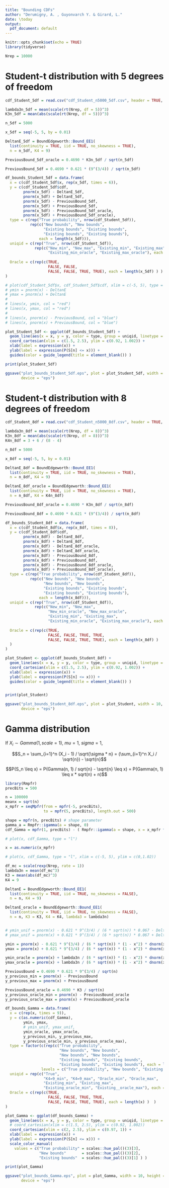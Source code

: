 ```yaml
---
title: "Bounding CDFs"
author: "Derumigny, A. , Guyonvarch Y. & Girard, L."
date: \today
output:
  pdf_document: default
---
```


```r
knitr::opts_chunk$set(echo = TRUE)
library(tidyverse)
```


```r
Nrep = 10000
```


# Student-t distribution with 5 degrees of freedom

```r
cdf_Student_5df = read.csv("cdf_Student_n5000_5df.csv", header = TRUE, sep = ",", dec = ".")

lambda3n_5df = mean(scale(rt(Nrep, df = 5))^3)
K3n_5df = mean(abs(scale(rt(Nrep, df = 5)))^3)
```


```r
n_5df = 5000

x_5df = seq(-5, 5, by = 0.01)

DeltanE_5df = BoundEdgeworth::Bound_EE1(
  list(continuity = TRUE, iid = TRUE, no_skewness = TRUE),
  n = n_5df, K4 = 9)

PreviousBound_5df_oracle = 0.4690 * K3n_5df / sqrt(n_5df)

PreviousBound_5df = 0.4690 * 0.621 * (9^(3/4)) / sqrt(n_5df)

df_bounds_Student_5df = data.frame(
  x = c(cdf_Student_5df$x, rep(x_5df, times = 6)),
  y = c(cdf_Student_5df$cdf,
        pnorm(x_5df) - DeltanE_5df,
        pnorm(x_5df) + DeltanE_5df,
        pnorm(x_5df) - PreviousBound_5df,
        pnorm(x_5df) + PreviousBound_5df,
        pnorm(x_5df) - PreviousBound_5df_oracle,
        pnorm(x_5df) + PreviousBound_5df_oracle),
  type = c(rep("True probability", nrow(cdf_Student_5df)),
           rep(c("New bounds", "New bounds",
                 "Existing bounds", "Existing bounds",
                 "Existing bounds", "Existing bounds"),
               each = length(x_5df))),
  uniqid = c(rep("True", nrow(cdf_Student_5df)),
             rep(c("New_min", "New_max", "Existing_min", "Existing_max",
                   "Existing_min_oracle", "Existing_max_oracle"), each = length(x_5df))),
  
  Oracle = c(rep(c(TRUE,
                   FALSE, FALSE,
                   FALSE, FALSE, TRUE, TRUE), each = length(x_5df) ) )
)

# plot(cdf_Student_5df$x, cdf_Student_5df$cdf, xlim = c(-5, 5), type = "l")
# ymin = pnorm(x) - DeltanE
# ymax = pnorm(x) + DeltanE
# 
# lines(x, ymin, col = "red")
# lines(x, ymax, col = "red")
# 
# lines(x, pnorm(x) - PreviousBound, col = "blue")
# lines(x, pnorm(x) + PreviousBound, col = "blue")

plot_Student_5df <- ggplot(df_bounds_Student_5df) + 
  geom_line(aes(x = x, y = y, color = type, group = uniqid, linetype = Oracle)) +
  coord_cartesian(xlim = c(1.5, 2.5), ylim = c(0.92, 1.002)) +
  xlab(label = expression(x)) +
  ylab(label = expression(P(S[n] <= x))) +
  guides(color = guide_legend(title = element_blank()) )

print(plot_Student_5df)

ggsave("plot_bounds_Student_5df.eps", plot = plot_Student_5df, width = 10, height = 5,
       device = "eps")
```


<!-- ```{r fig.height=5} -->
<!-- plot(cdf_Student_5df$cdf, pnorm(cdf_Student_5df$x),  type = "l") -->

<!-- plot(pnorm(cdf_Student_5df$x, cdf_Student_5df$cdf, -->
<!--            type = "l", xlim = c(2.09,2.11), ylim = c(0.9815, 0.9825)) -->
<!-- lines(pnorm(cdf_Student_5df$x, pnorm(pnorm(cdf_Student_5df$x), col = "red") -->

<!-- mat_Student = data.frame( -->
<!--   true_cdf = cdf_Student_5df$cdf, -->
<!--   Edge_exp = pnorm(pnorm(cdf_Student_5df$x) -->
<!-- ) -->
<!-- ``` -->

<!-- ```{r} -->
<!-- plot(cdf_Student_5df$x, cdf_Student_5df$cdf, type = "l", xlim = c(1.5, 3.5), ylim = c(0.92, 1.002)) -->
<!-- -->
<!-- lines(x, ymin, col = "red") -->
<!-- lines(x, ymax, col = "red") -->
<!--  -->
<!-- lines(x, pnorm(x) - PreviousBound, col = "blue") -->
<!-- lines(x, pnorm(x) + PreviousBound, col = "blue") -->
<!-- ``` -->


# Student-t distribution with 8 degrees of freedom


```r
cdf_Student_8df = read.csv("cdf_Student_n5000_8df.csv", header = TRUE, sep = ",", dec = ".")

lambda3n_8df = mean(scale(rt(Nrep, df = 8))^3)
K3n_8df = mean(abs(scale(rt(Nrep, df = 8)))^3)
K4n_8df = 3 + 6 / (8 - 4)
```


```r
n_8df = 5000

x_8df = seq(-5, 5, by = 0.01)

DeltanE_8df = BoundEdgeworth::Bound_EE1(
  list(continuity = TRUE, iid = TRUE, no_skewness = TRUE),
  n = n_8df, K4 = 9)

DeltanE_8df_oracle = BoundEdgeworth::Bound_EE1(
  list(continuity = TRUE, iid = TRUE, no_skewness = TRUE),
  n = n_8df, K4 = K4n_8df)

PreviousBound_8df_oracle = 0.4690 * K3n_8df / sqrt(n_8df)

PreviousBound_8df = 0.4690 * 0.621 * (9^(3/4)) / sqrt(n_8df)

df_bounds_Student_8df = data.frame(
  x = c(cdf_Student_8df$x, rep(x_8df, times = 8)),
  y = c(cdf_Student_8df$cdf,
        pnorm(x_8df) - DeltanE_8df,
        pnorm(x_8df) + DeltanE_8df,
        pnorm(x_8df) - DeltanE_8df_oracle,
        pnorm(x_8df) + DeltanE_8df_oracle,
        pnorm(x_8df) - PreviousBound_8df,
        pnorm(x_8df) + PreviousBound_8df,
        pnorm(x_8df) - PreviousBound_8df_oracle,
        pnorm(x_8df) + PreviousBound_8df_oracle),
  type = c(rep("True probability", nrow(cdf_Student_8df)),
           rep(c("New bounds", "New bounds",
                 "New bounds", "New bounds",
                 "Existing bounds", "Existing bounds",
                 "Existing bounds", "Existing bounds"),
               each = length(x_8df))),
  uniqid = c(rep("True", nrow(cdf_Student_8df)),
             rep(c("New_min", "New_max",
                   "New_min_oracle", "New_max_oracle",
                   "Existing_min", "Existing_max",
                   "Existing_min_oracle", "Existing_max_oracle"), each = length(x_8df))),
  
  Oracle = c(rep(c(TRUE,
                   FALSE, FALSE, TRUE, TRUE,
                   FALSE, FALSE, TRUE, TRUE), each = length(x_8df) )
  )
)

plot_Student <- ggplot(df_bounds_Student_8df) + 
  geom_line(aes(x = x, y = y, color = type, group = uniqid, linetype = Oracle)) +
  coord_cartesian(xlim = c(1.5, 2.5), ylim = c(0.92, 1.002)) +
  xlab(label = expression(x)) +
  ylab(label = expression(P(S[n] <= x))) +
  guides(color = guide_legend(title = element_blank()) )


print(plot_Student)

ggsave("plot_bounds_Student_8df.eps", plot = plot_Student, width = 10, height = 5,
       device = "eps")
```



# Gamma distribution

If $X_i \sim Gamma(1, scale = 1)$, $mu = 1$, $sigma = 1$,

$$S_n = \sum_{i=1}^n (X_i - 1) / \sqrt{\sigma * n}
= (\sum_{i=1}^n X_i / \sqrt{n}) - \sqrt{n}$$

$$P(S_n \leq x)
= P(Gamma(n, 1) / sqrt{n} - \sqrt{n} \leq x)
= P(Gamma(n, 1) \leq x * sqrt(n) + n)$$

```r
library(Rmpfr)
precBits = 500

n = 100000
meanx = sqrt(n)
x_mpfr = seqMpfr(from = mpfr(-5, precBits),
                 to = mpfr(5, precBits), length.out = 500)

shape = mpfr(n, precBits) # shape parameter
gamma_a = Rmpfr::igamma(a = shape, 0)
cdf_Gamma = mpfr(1, precBits) - ( Rmpfr::igamma(a = shape, x = x_mpfr * sqrt(n) + n) / gamma_a )

# plot(x, cdf_Gamma, type = "l")
```


```r
x = as.numeric(x_mpfr)

# plot(x, cdf_Gamma, type = "l", xlim = c(-5, 5), ylim = c(0,1.02))

df_mc = scale(rexp(Nrep, rate = 1))
lambda3n = mean(df_mc^3)
K3 = mean(abs(df_mc)^3)
K4 = 9

DeltanE = BoundEdgeworth::Bound_EE1(
  list(continuity = TRUE, iid = TRUE, no_skewness = FALSE),
  n = n, K4 = 9)

DeltanE_oracle = BoundEdgeworth::Bound_EE1(
  list(continuity = TRUE, iid = TRUE, no_skewness = FALSE),
  n = n, K3 = K3, K4 = K4, lambda3 = lambda3n)


# ymin_unif = pnorm(x) - 0.621 * 9^(3/4) / (6 * sqrt(n)) * 0.067 - DeltanE
# ymax_unif = pnorm(x) + 0.621 * 9^(3/4) / (6 * sqrt(n)) * 0.067 + DeltanE

ymin = pnorm(x) - 0.621 * 9^(3/4) / (6 * sqrt(n)) * (1 - x^2) * dnorm(x) - DeltanE
ymax = pnorm(x) + 0.621 * 9^(3/4) / (6 * sqrt(n)) * (1 - x^2) * dnorm(x) + DeltanE

ymin_oracle = pnorm(x) + lambda3n / (6 * sqrt(n)) * (1 - x^2) * dnorm(x) - DeltanE_oracle
ymax_oracle = pnorm(x) + lambda3n / (6 * sqrt(n)) * (1 - x^2) * dnorm(x) + DeltanE_oracle

PreviousBound = 0.4690 * 0.621 * 9^(3/4) / sqrt(n)
y_previous_min = pnorm(x) - PreviousBound
y_previous_max = pnorm(x) + PreviousBound

PreviousBound_oracle = 0.4690 * K3 / sqrt(n)
y_previous_oracle_min = pnorm(x) - PreviousBound_oracle
y_previous_oracle_max = pnorm(x) + PreviousBound_oracle

df_bounds_Gamma = data.frame(
  x = c(rep(x, times = 9)),
  y = c(as.numeric(cdf_Gamma),
        ymin, ymax,
        # ymin_unif, ymax_unif,
        ymin_oracle, ymax_oracle,
        y_previous_min, y_previous_max,
        y_previous_oracle_min, y_previous_oracle_max),
  type = factor(c(rep(c("True probability",
                        "New bounds", "New bounds",
                        "New bounds", "New bounds",
                        "Existing bounds", "Existing bounds",
                        "Existing bounds", "Existing bounds"), each = length(x))),
                levels = c("True probability", "New bounds", "Existing bounds")),
  uniqid = rep(c("True",
                 "K4=9_min", "K4=9_max", "Oracle_min", "Oracle_max",
                 "Existing_min", "Existing_max",
                 "Existing_oracle_min", "Existing__oracle_max"), each = length(x) ),
  Oracle = c(rep(c(TRUE,
                   FALSE, FALSE, TRUE, TRUE,
                   FALSE, FALSE, TRUE, TRUE), each = length(x) )  )
)

plot_Gamma <- ggplot(df_bounds_Gamma) + 
  geom_line(aes(x = x, y = y, color = type, group = uniqid, linetype = Oracle)) +
  # coord_cartesian(xlim = c(1.5, 2.5), ylim = c(0.92, 1.002))
  coord_cartesian(xlim = c(2, 2.5), ylim = c(0.97, 1)) +
  xlab(label = expression(x)) +
  ylab(label = expression(P(S[n] <= x))) +
  scale_color_manual(
    values = c("True probability" = scales::hue_pal()(3)[3],
               "New bounds"       = scales::hue_pal()(3)[2],
               "Existing bounds"  = scales::hue_pal()(3)[1] ) )

print(plot_Gamma)

ggsave("plot_bounds_Gamma.eps", plot = plot_Gamma, width = 10, height = 5,
       device = "eps")

```


<!-- ```{r} -->
<!-- plot(x, cdf_Gamma, type = "l", xlim = c(1.4, 2.5), ylim = c(0.90, 1.01)) -->

<!-- lines(x, ymin, col = "red") -->
<!-- lines(x, ymax, col = "red") -->

<!-- lines(x, ymin_oracle, col = "green") -->
<!-- lines(x, ymax_oracle, col = "green") -->

<!-- lines(x, ymin_brutal, col = "purple") -->
<!-- lines(x, ymax_brutal, col = "purple") -->

<!-- lines(x, pnorm(x) - PreviousBound, col = "blue") -->
<!-- lines(x, pnorm(x) + PreviousBound, col = "blue") -->
<!-- ``` -->





